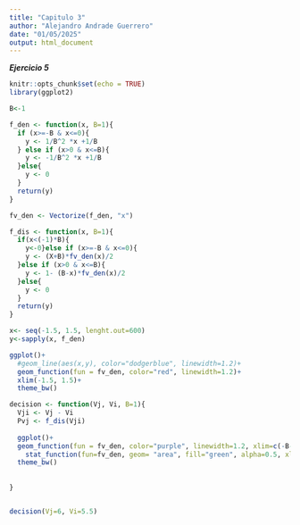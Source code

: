 ---
title: "Capitulo 3"
author: "Alejandro Andrade Guerrero"
date: "01/05/2025"
output: html_document
---

***Ejercicio 5***

```{r setup, include=FALSE}
knitr::opts_chunk$set(echo = TRUE)
library(ggplot2)
```

```{r}
B<-1

f_den <- function(x, B=1){
  if (x>=-B & x<=0){
    y <- 1/B^2 *x +1/B
  } else if (x>0 & x<=B){
    y <- -1/B^2 *x +1/B
  }else{
    y <- 0
  }
  return(y)
}

fv_den <- Vectorize(f_den, "x")

f_dis <- function(x, B=1){
  if(x<(-1)*B){
    y<-0}else if (x>=-B & x<=0){
    y <- (X+B)*fv_den(x)/2
  }else if (x>0 & x<=B){
    y <- 1- (B-x)*fv_den(x)/2
  }else{
    y <- 0
  }
  return(y)
}

x<- seq(-1.5, 1.5, lenght.out=600)
y<-sapply(x, f_den)

ggplot()+
  #geom_line(aes(x,y), color="dodgerblue", linewidth=1.2)+
  geom_function(fun = fv_den, color="red", linewidth=1.2)+
  xlim(-1.5, 1.5)+
  theme_bw()


```

```{r}
decision <- function(Vj, Vi, B=1){
  Vji <- Vj - Vi
  Pvj <- f_dis(Vji)
  
  ggplot()+
  geom_function(fun = fv_den, color="purple", linewidth=1.2, xlim=c(-B-0.1, B+0.1))+
    stat_function(fun=fv_den, geom= "area", fill="green", alpha=0.5, xlim=c(-B, Vji)) +  geom_text(aes(B/2,1/(2*B), label=paste0("Prob(Vj)=", round(Pvj,2), sep="")))+labs(title="Probabilidad de elección")+
  theme_bw()
  
  
}


decision(Vj=6, Vi=5.5)
```
